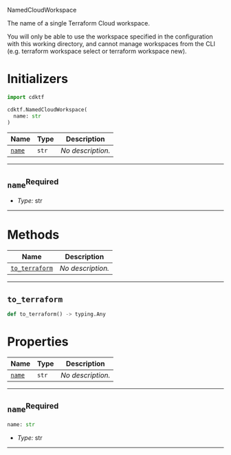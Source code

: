  NamedCloudWorkspace <a name="NamedCloudWorkspace" id="cdktf.NamedCloudWorkspace"></a>

The name of a single Terraform Cloud workspace.

You will only be able to use the workspace specified in the configuration with this working directory, and cannot manage workspaces from the CLI (e.g. terraform workspace select or terraform workspace new).

# Initializers <a name="Initializers" id="cdktf.NamedCloudWorkspace.Initializer"></a>

```python
import cdktf

cdktf.NamedCloudWorkspace(
  name: str
)
```

| **Name** | **Type** | **Description** |
| --- | --- | --- |
| <code><a href="#cdktf.NamedCloudWorkspace.Initializer.parameter.name">name</a></code> | <code>str</code> | *No description.* |

---

## `name`<sup>Required</sup> <a name="name" id="cdktf.NamedCloudWorkspace.Initializer.parameter.name"></a>

- *Type:* str

---

# Methods <a name="Methods" id="Methods"></a>

| **Name** | **Description** |
| --- | --- |
| <code><a href="#cdktf.NamedCloudWorkspace.toTerraform">to_terraform</a></code> | *No description.* |

---

## `to_terraform` <a name="to_terraform" id="cdktf.NamedCloudWorkspace.toTerraform"></a>

```python
def to_terraform() -> typing.Any
```


# Properties <a name="Properties" id="Properties"></a>

| **Name** | **Type** | **Description** |
| --- | --- | --- |
| <code><a href="#cdktf.NamedCloudWorkspace.property.name">name</a></code> | <code>str</code> | *No description.* |

---

## `name`<sup>Required</sup> <a name="name" id="cdktf.NamedCloudWorkspace.property.name"></a>

```python
name: str
```

- *Type:* str

---

